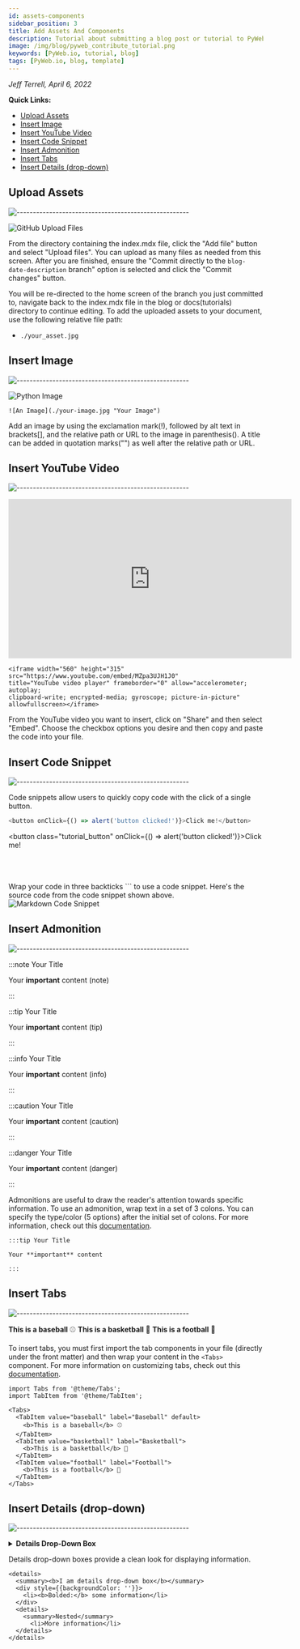 ```yaml
---
id: assets-components
sidebar_position: 3
title: Add Assets And Components
description: Tutorial about submitting a blog post or tutorial to PyWeb.io
image: /img/blog/pyweb_contribute_tutorial.png
keywords: [PyWeb.io, tutorial, blog]
tags: [PyWeb.io, blog, template]
---
```



*Jeff Terrell, April 6, 2022*

**Quick Links:**
  - [Upload Assets](#upload-assets)
  - [Insert Image](#insert-image)
  - [Insert YouTube Video](#insert-youtube-video)
  - [Insert Code Snippet](#insert-code-snippet)
  - [Insert Admonition](#insert-admonition)
  - [Insert Tabs](#insert-tabs)
  - [Insert Details (drop-down)](#insert-details-drop-down)



## Upload Assets
![-----------------------------------------------------](https://raw.githubusercontent.com/andreasbm/readme/master/assets/lines/cloudy.png)

![GitHub Upload Files](./gh_upload_files.JPG)

From the directory containing the index.mdx file, click the "Add file" button and select "Upload files". You can upload as many files as needed from this screen. After you are finished, ensure the "Commit directly to the `blog-date-description` branch" option is selected and click the "Commit changes" button.

You will be re-directed to the home screen of the branch you just committed to, navigate back to the index.mdx file in the blog or docs(tutorials) directory to continue editing. To add the uploaded assets to your document, use the following relative file path:
* `./your_asset.jpg`



## Insert Image
![-----------------------------------------------------](https://raw.githubusercontent.com/andreasbm/readme/master/assets/lines/cloudy.png)

![Python Image](./python-logo-master-v3.png)
```
![An Image](./your-image.jpg "Your Image")
```
Add an image by using the exclamation mark(!), followed by alt text in brackets[], and the relative path or URL to the image in parenthesis(). A title can be added in quotation marks("") as well after the relative path or URL.



## Insert YouTube Video
![-----------------------------------------------------](https://raw.githubusercontent.com/andreasbm/readme/master/assets/lines/cloudy.png)

<iframe width="560" height="315" src="https://www.youtube.com/embed/MZpa3UJH1J0" title="YouTube video player" frameborder="0" allow="accelerometer; autoplay; clipboard-write; encrypted-media; gyroscope; picture-in-picture" allowfullscreen></iframe>

```
<iframe width="560" height="315" src="https://www.youtube.com/embed/MZpa3UJH1J0" 
title="YouTube video player" frameborder="0" allow="accelerometer; autoplay; 
clipboard-write; encrypted-media; gyroscope; picture-in-picture" allowfullscreen></iframe>
```

From the YouTube video you want to insert, click on "Share" and then select "Embed". Choose the checkbox options you desire and then copy and paste the code into your file.


## Insert Code Snippet
![-----------------------------------------------------](https://raw.githubusercontent.com/andreasbm/readme/master/assets/lines/cloudy.png)

Code snippets allow users to quickly copy code with the click of a single button.
```js
<button onClick={() => alert('button clicked!')}>Click me!</button>
```
<button class="tutorial_button" onClick={() => alert('button clicked!')}>Click me!</button><br></br><br></br>


Wrap your code in three backticks ``` to use a code snippet. Here's the source code from the code snippet shown above.
![Markdown Code Snippet](./code_snippet_example.JPG)



## Insert Admonition
![-----------------------------------------------------](https://raw.githubusercontent.com/andreasbm/readme/master/assets/lines/cloudy.png)

:::note Your Title

Your **important** content (note)

:::

:::tip Your Title

Your **important** content (tip)

:::

:::info Your Title

Your **important** content (info)

:::

:::caution Your Title

Your **important** content (caution)

:::

:::danger Your Title

Your **important** content (danger)

:::

Admonitions are useful to draw the reader's attention towards specific information. To use an admonition, wrap text in a set of 3 colons. You can specify the type/color (5 options) after the initial set of colons. For more information, check out this [documentation](https://docusaurus.io/docs/markdown-features/admonitions#).

```
:::tip Your Title

Your **important** content

:::
```



## Insert Tabs
![-----------------------------------------------------](https://raw.githubusercontent.com/andreasbm/readme/master/assets/lines/cloudy.png)

<Tabs>
  <TabItem value="baseball" label="Baseball" default>
    <b>This is a baseball</b> ⚾
  </TabItem> 
  <TabItem value="basketball" label="Basketball">
    <b>This is a basketball</b> 🏀
  </TabItem>
  <TabItem value="football" label="Football">
    <b>This is a football</b> 🏈
  </TabItem>
</Tabs>

To insert tabs, you must first import the tab components in your file (directly under the front matter) and then wrap your content in the `<Tabs>` component. For more information on customizing tabs, check out this [documentation](https://docusaurus.io/docs/markdown-features/tabs).

```
import Tabs from '@theme/Tabs';
import TabItem from '@theme/TabItem';
```

```
<Tabs>
  <TabItem value="baseball" label="Baseball" default>
    <b>This is a baseball</b> ⚾
  </TabItem> 
  <TabItem value="basketball" label="Basketball">
    <b>This is a basketball</b> 🏀
  </TabItem>
  <TabItem value="football" label="Football">
    <b>This is a football</b> 🏈
  </TabItem>
</Tabs>
```


## Insert Details (drop-down)
![-----------------------------------------------------](https://raw.githubusercontent.com/andreasbm/readme/master/assets/lines/cloudy.png)

<details>
  <summary><b>Details Drop-Down Box</b></summary>
  <div style={{backgroundColor: ''}}>
    <li><b>Bolded:</b> some information</li>
  </div>
  <details>
    <summary>Nested</summary>
      <li>More information</li>
  </details>  
</details>

Details drop-down boxes provide a clean look for displaying information. 

```
<details>
  <summary><b>I am details drop-down box</b></summary>
  <div style={{backgroundColor: ''}}>
    <li><b>Bolded:</b> some information</li>
  </div>
  <details>
    <summary>Nested</summary>
      <li>More information</li>
  </details>  
</details>
```
